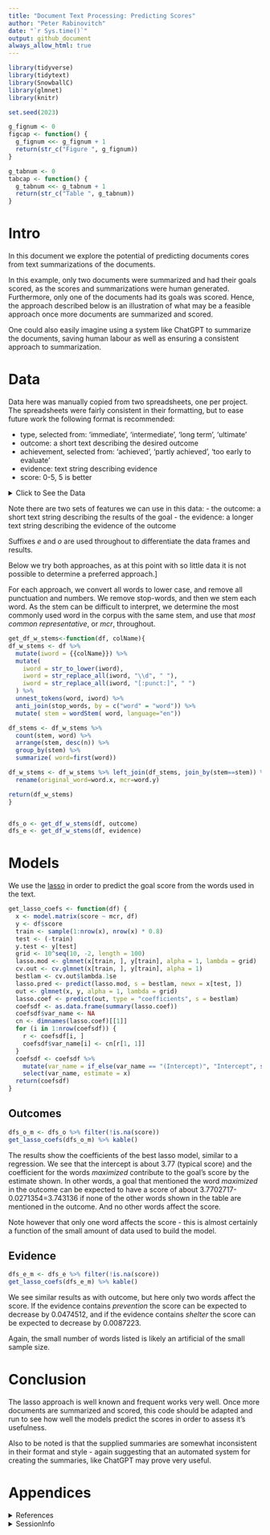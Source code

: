 ```yaml
---
title: "Document Text Processing: Predicting Scores"
author: "Peter Rabinovitch"
date: "`r Sys.time()`"
output: github_document
always_allow_html: true
---
```



```r
library(tidyverse)
library(tidytext)
library(SnowballC)
library(glmnet)
library(knitr)

set.seed(2023)

g_fignum <- 0
figcap <- function() {
  g_fignum <<- g_fignum + 1
  return(str_c("Figure ", g_fignum))
}

g_tabnum <- 0
tabcap <- function() {
  g_tabnum <<- g_tabnum + 1
  return(str_c("Table ", g_tabnum))
}
```

# Intro

In this document we explore the potential of predicting documents cores from text summarizations of the documents.

In this example, only two documents were summarized and had their goals scored, as the scores and summarizations were human generated. Furthermore, only one of the documents had its goals was scored. Hence, the approach described below is an illustration of what may be a feasible approach once more documents are summarized and scored.

One could also easily imagine using a system like ChatGPT to summarize the documents, saving human labour as well as ensuring a consistent approach to summarization.

# Data

Data here was manually copied from two spreadsheets, one per project. The spreadsheets were fairly consistent in their formatting, but to ease future work the following format is recommended:

- type, selected from: 'immediate', 'intermediate', 'long term', 'ultimate'
- outcome: a short text describing the desired outcome
- achievement, selected from: 'achieved', 'partly achieved', 'too early to evaluate'
- evidence: text string describing evidence
- score: 0-5, 5 is better


<details>

<summary>Click to See the Data</summary>

```r

# "Report 4 NRCan West Coast Initiative"
df_1 <- tribble(
  ~type, ~outcome, ~achievement, ~evidence, ~score,
  "immediate", "Positive relationships are developed with Indigenous communities", "Partly achieved", "IPO-West has contributed to building trust and good relationships with Indigenous stakeholders, even with communities that may be strongly opposed to energy development projects. Evidence indicates that positive relationships have been developed through SPI-WCE and SPF-WCE.", 4,
  "immediate", "Indigenous communication of, and federal response to, non-regulatory issues of concern to communities that could be impacted by energy development", "Partly achieved", "The engagement activities undertaken by IPO-West allowed the office to identify a wide range of needs, issues and priorities expressed by Indigenous communities. According to SPI-WCE evaluation findings, progress toward this outcome shows room for improvement", 4,
  "immediate", "Improved understanding across government of Indigenous issues, needs and concerns related to energy development", "Achieved", "IPO-West activities have increased government stakeholders’ understanding of Indigenous concerns and issues", 5,
  "immediate", "Flexible and innovative interdepartmental engagement, collaboration and partnerships with Indigenous communities", "Achieved", "Efforts were successfully deployed by the IPO-West Office to engage with other involved departments and directly with Indigenous communities, in respectful and innovative ways (e.g., co-development of terms of reference for the IAMCs).", 5,
  "immediate", "Federal investments and actions are coordinated with Indigenous, provincial and other partners", "Achieved", "IPO-West contributed to a coordinated approach to project funding with the BC provincial government. SPI-WCE contributed to improved partnerships with other stakeholders.", 5,
  "immediate", "Support and facilitation of Indigenous participation and leadership on addressing environmental concerns", "Partly achieved", "CEMI pilot projects did not go ahead. SPI-WCE and DFO projects supporting research and monitoring projects were successful.", 4,
  "immediate", "Regional CEMI pilot projects that bring together multiple First Nations and scientific expertise", "Partly achieved", "While the engagement phase for CEMI was successful, the pilot projects did not proceed.", 3,
  "intermediate", "Contribute to a renewed federal relationship with Indigenous communities", "Partly achieved", "IPO-West has conducted engagement activities with most Indigenous communities through direct contact with stakeholders", 4,
  "intermediate", "Identified issues are effectively addressed in collaboration with Indigenous communities and other partners, supporting (for example):- Environment and habitat, - Jobs, training, business and economic development, - Community capacity", "Partly achieved", "There is evidence that IPO-West activities have increased government stakeholders’ understanding of Indigenous concerns and issues. Some communities expressed concerns in the area of environment, including risks and how they are managed/researched, and these concerns were only partly addressed.", 4,
  "intermediate", "Whole-of-government response to issues identified by Indigenous communities", "Partly achieved", "Cooperation and collaboration among federal departments around West Coast energy issues has increased. Potential improvements remain to ensure a whole-of-government and single-window approach.", 4,
  "intermediate", "Increased involvement of Indigenous communities in assessing and addressing potential environmental impacts of energy infrastructure development", "Partly achieved", "CEMI pilot projects did not go ahead. SPI-WCE and DFO projects supporting research and monitoring projects were successful.", 4,
  "intermediate", "Greater certainty for Indigenous communities on how cumulative effects are being tracked", "Partly achieved", "CEMI pilot projects did not go ahead. SPI-WCE and DFO projects supporting research and monitoring projects were successful.", 4,
  "ultimate", "Indigenous communities have improved capacity to make informed decisions on West Coast energy infrastructure", "Partly achieved", "There is improved capacity of the communities to make informed decisions as a result of various engagement and funded activities, including workshops and projects that increased the community’s knowledge and awareness of various issues and opportunities.", 4,
  "ultimate", "Increased Indigenous participation in energy infrastructure projects in BC", "Too early to evaluate", "Delays in the energy projects have generally delayed the developmental activities to help communities directly participate in the energy projects. Projects supported by SPF-WCE, while ongoing, have shown early positive results in terms of skills development and employment.", NA
) %>% mutate(doc_name = "Report 4 NRCan West Coast Initiative") %>% rowid_to_column("goal_id")


# "report 1 ised at itu"
df_2 <- tribble(
  ~type, ~outcome, ~evidence, ~score,
  "immediate", "Consistency of ITU’s strategic and financial plans with Canadian priorities and positions", "In the 2017 and 2018 Council meetings, performance tracking data shows that 90-100% of Canada’s high priority positions were adopted,", 4.5,
  "immediate", "Consistency of ITU Development action plans with Canadian positions", "Of the proposals submitted, 28 out of 29 (96%) were either adopted in full or reflected in modifications to existing resolutions – meeting the target of 80-100%.", 4.5,
  "immediate", "Consistency of ITU telecommunications/ICT resolutions and voluntary standards with Canadian positions", "ISED was able to advance 100% of Canada’s high priority positions at the 2016 Assembly – meeting the target of 80-100%.", 5,
  "immediate", "Consistency of ITU’s focus and mandate with Canadian positions", "Between September 2016 and March 2019, ISED attended five meetings pertaining to the Plenipotentiary (1), Council (2), World Telecommunication Development Conference (1) and World Telecommunication Standardization Assembly (1). All five meetings advanced 90-100% of Canada’s positions – meeting the target of 80-100%.", 4.5,
  "immediate", "Consistency of ITU’s allocation of radio spectrum and adoption of binding radio regulations with Canadian positions and proposals", "At the early 2019 Conference Preparatory Meeting, ISED advanced 90% of Canada’s high priority positions – meeting the target of 80-100%.", 4.5,
  "immediate", "Consistency of ITU radiocommunication resolutions, recommendations and reports with Canadian positions", "No performance metrics available. There were 1,228 registered Canadian frequency assignments recorded in the Master Register by the ITU versus 3,970 returned Canadian frequency assignments to ISED for non-compliance with the Radio Regulations or for incomplete coordination ", NA,
  "intermediate", "An open private sector-led Internet governed by the multi-stakeholder model is reinforced", "Narrative, no real data", NA,
  "intermediate", "Canada is protecting and maintaining its secure network infrastructure and ICT services and applications", "Narrative, no real data", NA,
  "intermediate", "Canadian companies exploit/develop new services and technologies", "Narrative, no real data", NA,
  "intermediate", "Global connectivity and interoperability of telecommunications networks and services", "Narrative, no real data", NA,
  "intermediate", "Interference between radio services is managed", "Narrative, no real data", NA,
  "long term", "Canadian consumers and businesses benefit from innovative products, services, and information technology and telecommunications infrastructure", "Narrative, no real data", NA,
  "long term", "Increased international market access for Canadian telecommunications businesses	ISED’s involvement in the ITU is only one contributing factor to increased international market access.", "Narrative, no real data", NA,
  "long term", "Canadian government and industry offer radio and satellite services to users", "Narrative, no real data", NA,
) %>% mutate(doc_name = "report 1 ised at itu", score = NA, achievement=NA)%>% rowid_to_column("goal_id")



# "Report 11 Family Violence Prevention Partnership"
df_3 <- tribble(
  ~type, ~outcome, ~evidence, ~score,
'immediate','Men, women and children in need or at-risk have access to and use FVPP prevention and protection supports and services',	"Interviews and site visits confirm that FVPP-funded shelters assist women and children fleeing family violence and when space is available, serve as emergency housing for these same women and others from on-reserve communities. However, and depending on the region/province, shelter or in some cases emergency housing can be provided for Indigenous women outside of the reserve from various locations and distances. For example, some women travel several hours to access shelters as there is no shelter in their community",3,
'immediate','Existing prevention projects’ effectiveness is maximized',"Shelter staff are limited in their capacity to deliver prevention programming in the community as they are fully engaged in protection activities, including shelter client support.despite a demonstrated need for prevention activities, the successful design and delivery of prevention projects are hindered",2,		
'immediate','Existing levels of shelter capacity is sufficient to meet FVPP objectives',"Data on shelter use is inconsistent and manually collected across the INAC – funded shelter network. This creates major limitations for programmers in terms of making strategic decisions regarding shelter use and capacity and in responding to calls for increased transitional housing",3,		
'immediate','The effectiveness of partnerships and coordination is maximized',"An innovation[1] occurring with support from INAC (Ontario) is enabling knowledge transfer among southern Ontario shelters and more remote shelters in northern Ontario (Section 5.3.2). Akwesasne First Nation is paired with Mishkeegogamang Safe House[2] to share knowledge and training modules for delivery in the more remote northern community",3		
) %>% mutate(doc_name = "Report 11 Family Violence Prevention Partnership", achievement=NA)%>% rowid_to_column("goal_id")


# "Report 10 public safety canada aboriginal community safety planning initiativep"
df_4 <- tribble(
  ~type, ~outcome, ~evidence, ~score,
  'immediate','increased awareness of grants',	"Recipients indicated that almost all did not know about the Apprenticeship Grants until they became apprentices. Therefore, the grants have a limited impact on their decision to enroll in an apprenticeship",	3,
  'intermediate','increased participation in apprenticeship programs’ effectiveness is maximized',"The take-up rate for the Apprenticeship Incentive Grant decreased by 9.1 percentage points when comparing 2010 to 2018; The take-up rate for the Apprenticeship Completion Grant increased by 2.5 percentage points when comparing 2011 to 2018",	3,
  'intermediate','increased progression through each level, including to completion',"72.5% of grant recipients agree that the Apprenticeship Grants encouraged them to complete the apprenticeship",	4
) %>% mutate(doc_name = "Report 10 public safety canada aboriginal community safety planning initiative", achievement=NA)%>% rowid_to_column("goal_id")


	

# "Report 9 Sask strategic research program and ad dev fund"
df_5 <- tribble(
  ~type, ~outcome, ~evidence, ~score,
'immediate','new crops and/or cultivars meeting market demands and consumer preferences',"respondents mentioned the crops area most frequently, including plant breeding for new",4,
  'immediate','Increased livestock competitiveness',"varieties that produce improved yields and and can serve new markets (especially pulses). They also",	3,
'immediate','Optimized livestock feeding systems',"mentioned agronomic production improvements, especially with ADF’s early involvement in direct",	3,
  'immediate','New and innovative food, bioproducts, and processing technologies',"seeding and no/low-till methods that are seen to have transformed agicultural practices. New livestock",	4,
'immediate','Improved food quality',"feeding systems and technologies that have helped increased production and reduce feed costs were",	3,
  'immediate','Innovative and sustainable farming systems and practices',"also mentioned, but less frequently. It was also noted that R&D into biofuels started in the province",	4,
'immediate','Enhanced adaptive capacity of the Provincial soil and ecosystem resources',"and are spreading more widely into the economy. On the engineering side, good work was mentioned",	3,
  'immediate','Utilization of biotechnology to enhance agriculture and value-added production',"in areas such as improved agricultural machines (including those involved in low/no till), improved",	3,
'immediate','Decreased agricultural production risks',"safety, increased efficiency monitoring, and better production and processing control proceses and technologies",	3,
'intermediate','Strategic Research Program funds chairs in group genetics, livestock development, food and bio products, soils and environments', NA,NA,		
'intermediate','Agricultural Development Fund ensures relevant research delivered to help farmers and ranchers be successful. (ADF)', NA,NA,		
'ultimte', 'Positive economic impact',"Stakeholders believed programs are of great use.Benefit Cost at 16.6",	4
) %>% mutate(doc_name = "Report 9 Sask strategic research program and ad dev fund", achievement=NA)%>% rowid_to_column("goal_id")


# "Report 7 DND Evaluation of the Sustainment Initiative"
df_6 <- tribble(
  ~type, ~outcome, ~evidence, ~score,
'immediate','Development of informed, tailored sustainment solutions that optimizeperformance, value for money, flexibility and economic benefits',"Most survey respondents indicated that the SI/SBCA process contributes somewhat or quite a bit to informed sustainment solutions",4,
'intermediate','Increased competencies to develop tailored sustainment solutions, Improved collaboration and coordination among stakeholders;Increased recognition of the value of the SBCA among stakeholders', "Most supervisors indicated that DND SBCA practitioners are adequately and consistentlyapplying the SBCA process in developing sustainment solutions",4,
) %>% mutate(doc_name = "Report 7 DND Evaluation of the Sustainment Initiative", achievement=NA)%>% rowid_to_column("goal_id")





df <- bind_rows(df_1, df_2, df_3, df_4, df_5, df_6)
rm(df_1, df_2, df_3, df_4, df_5, df_6)
```


</details>

Note there are two sets of features we can use in this data: 
- the outcome: a short text string describing the results of the goal
- the evidence: a longer text string describing the evidence of the outcome

Suffixes _e_ and _o_ are used throughout to differentiate the data frames and results.

Below we try both approaches, as at this point with so little data it is not possible to determine a preferred approach.]

For each approach, we convert all words to lower case, and remove all punctuation and numbers. We remove stop-words, and then we stem each word. As the stem can be difficult to interpret, we determine the most commonly used word in the corpus with the same stem, and use that _most common representative_, or _mcr_, throughout.

```r
get_df_w_stems<-function(df, colName){
df_w_stems <- df %>%
  mutate(iword = {{colName}}) %>%
  mutate(
    iword = str_to_lower(iword),
    iword = str_replace_all(iword, "\\d", " "),
    iword = str_replace_all(iword, "[:punct:]", " ")
  ) %>%
  unnest_tokens(word, iword) %>%
  anti_join(stop_words, by = c("word" = "word")) %>%
  mutate( stem = wordStem( word, language="en")) 

df_stems <- df_w_stems %>%
  count(stem, word) %>%
  arrange(stem, desc(n)) %>%
  group_by(stem) %>%
  summarize( word=first(word))

df_w_stems <- df_w_stems %>% left_join(df_stems, join_by(stem==stem)) %>%
  rename(original_word=word.x, mcr=word.y)

return(df_w_stems)
}


dfs_o <- get_df_w_stems(df, outcome)
dfs_e <- get_df_w_stems(df, evidence)
```

# Models

We use the [lasso](https://en.wikipedia.org/wiki/Lasso_(statistics)) in order to predict the goal score from the words used in the text.

```r

get_lasso_coefs <- function(df) {
  x <- model.matrix(score ~ mcr, df)
  y <- df$score
  train <- sample(1:nrow(x), nrow(x) * 0.8)
  test <- (-train)
  y.test <- y[test]
  grid <- 10^seq(10, -2, length = 100)
  lasso.mod <- glmnet(x[train, ], y[train], alpha = 1, lambda = grid)
  cv.out <- cv.glmnet(x[train, ], y[train], alpha = 1)
  bestlam <- cv.out$lambda.1se
  lasso.pred <- predict(lasso.mod, s = bestlam, newx = x[test, ])
  out <- glmnet(x, y, alpha = 1, lambda = grid)
  lasso.coef <- predict(out, type = "coefficients", s = bestlam)
  coefsdf <- as.data.frame(summary(lasso.coef))
  coefsdf$var_name <- NA
  cn <- dimnames(lasso.coef)[[1]]
  for (i in 1:nrow(coefsdf)) {
    r <- coefsdf[i, ]
    coefsdf$var_name[i] <- cn[r[1, 1]]
  }
  coefsdf <- coefsdf %>%
    mutate(var_name = if_else(var_name == "(Intercept)", "Intercept", str_sub(var_name, 4))) %>%
    select(var_name, estimate = x)
  return(coefsdf)
}

```


## Outcomes
```r
dfs_o_m <- dfs_o %>% filter(!is.na(score))
get_lasso_coefs(dfs_o_m) %>% kable()
```

The results show the coefficients of the best lasso model, similar to a regression.
We see that the intercept is about 3.77 (typical score) and the coefficient for the words _maximized_ contribute to the goal's score by the estimate shown. In other words, a goal that mentioned the word _maximized_ in the outcome can be expected to have a score of about 3.7702717-0.0271354=3.743136 if none of the other words shown in the table are mentioned in the outcome. And no other words affect the score.

Note however that only one word affects the score - this is almost certainly a function of the small amount of data used to build the model.

## Evidence

```r
dfs_e_m <- dfs_e %>% filter(!is.na(score))
get_lasso_coefs(dfs_e_m) %>% kable()
```

We see similar results as with outcome, but here only two words affect the score. If the evidence contains _prevention_ the score can be expected to decrease by 0.0474512, and if the evidence contains _shelter_ the score can be expected to decrease by 0.0087223.

Again, the small number of words listed is likely an artificial of the small sample size.

# Conclusion

The lasso approach is well known and frequent works very well. Once more documents are summarized and scored, this code should be adapted and run to see how well the models predict the scores in order to assess it's usefulness.

Also to be noted is that the supplied summaries are somewhat inconsistent in their format and style - again suggesting that an automated system for creating the summaries, like ChatGPT may prove very useful.

# Appendices

<details>

<summary>References</summary>

[Tidy Text Mining in R](https://www.tidytextmining.com)


</details>

<details>

<summary>SessionInfo</summary>

```r
sessionInfo()
```

</details>

